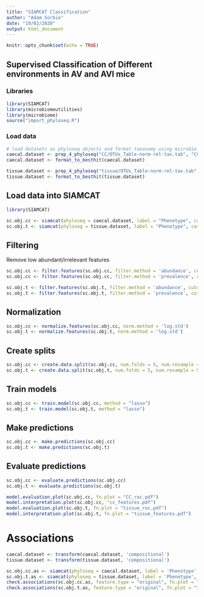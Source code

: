 ```yaml
---
title: "SIAMCAT Classification"
author: "Adam Sorbie"
date: "19/02/2020"
output: html_document
---
```


```r
knitr::opts_chunk$set(echo = TRUE)
```

## Supervised Classification of Different environments in AV and AVI mice 

### Libraries

```r
library(SIAMCAT)
library(microbiomeutilities)
library(microbiome)
source("import_phyloseq.R")
```


### Load data 

```r
# load datasets as phyloseq objects and format taxonomy using microbio
caecal.dataset <- prep_4_phyloseq("CC/OTUs_Table-norm-rel-tax.tab", "CC/mapping_file_wo_controls.tab")
caecal.dataset <- format_to_besthit(caecal.dataset)

tissue.dataset <- prep_4_phyloseq("tissue/OTUs_Table-norm-rel-tax.tab", "tissue/mapping_file_wo_controls.tab")
tissue.dataset <- format_to_besthit(tissue.dataset)

```

## Load data into SIAMCAT

```r
library(SIAMCAT)

sc.obj.cc <- siamcat(phyloseq = caecal.dataset, label = "Phenotype", case = "T" )
sc.obj.t <- siamcat(phyloseq = tissue.dataset, label = "Phenotype", case = "T" )
```

## Filtering

Remove low abundant/irrelevant features
```r
sc.obj.cc <- filter.features(sc.obj.cc, filter.method = 'abundance', cutoff = 0.01)
sc.obj.cc <- filter.features(sc.obj.cc, filter.method = 'prevalence', cutoff = 0.05)

sc.obj.t <- filter.features(sc.obj.t, filter.method = 'abundance', cutoff = 0.01)
sc.obj.t <- filter.features(sc.obj.t, filter.method = 'prevalence', cutoff = 0.05)
```

## Normalization 

```r
sc.obj.cc <- normalize.features(sc.obj.cc, norm.method = 'log.std')
sc.obj.t <- normalize.features(sc.obj.t, norm.method = 'log.std')
```

## Create splits 

```r
sc.obj.cc <- create.data.split(sc.obj.cc, num.folds = 5, num.resample = 5)
sc.obj.t <- create.data.split(sc.obj.t, num.folds = 5, num.resample = 5)
```


## Train models 

```r
sc.obj.cc <- train.model(sc.obj.cc, method = "lasso")
sc.obj.t <- train.model(sc.obj.t, method = "lasso")
```


## Make predictions 

```r
sc.obj.cc <- make.predictions(sc.obj.cc)
sc.obj.t <- make.predictions(sc.obj.t)
```


## Evaluate predictions 

```r
sc.obj.cc <- evaluate.predictions(sc.obj.cc)
sc.obj.t <- evaluate.predictions(sc.obj.t)

model.evaluation.plot(sc.obj.cc, fn.plot = "CC_roc.pdf")
model.interpretation.plot(sc.obj.cc, "cc_features.pdf")
model.evaluation.plot(sc.obj.t, fn.plot = "tissue_roc.pdf")
model.interpretation.plot(sc.obj.t, fn.plot = "tissue_features.pdf")

```

# Associations 

```r
caecal.dataset <- transform(caecal.dataset, 'compositional')
tissue.dataset <- transform(tissue.dataset, 'compositional')

sc.obj.cc.as <- siamcat(phyloseq = caecal.dataset, label = 'Phenotype', case ='T')
sc.obj.t.as <- siamcat(phyloseq = tissue.dataset, label = 'Phenotype', case ='T')
check.associations(sc.obj.cc.as, feature.type = "original", fn.plot = "cc_associations.pdf")
check.associations(sc.obj.t.as, feature.type = "original", fn.plot = "tissue_associations.pdf")
```


